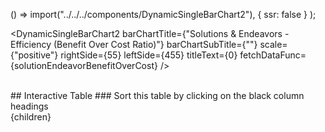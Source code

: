 


  () => import("../../../components/DynamicSingleBarChart2"),
  { ssr: false }
);

<DynamicSingleBarChart2
  barChartTitle={"Solutions & Endeavors - Efficiency (Benefit Over Cost Ratio)"}
  barChartSubTitle={""}
  scale={"positive"}
  rightSide={55}
  leftSide={455}
  titleText={0}
  fetchDataFunc={solutionEndeavorBenefitOverCost}
/>

<br/>
## Interactive Table
### Sort this table by clicking on the black column headings
<br/>

<SolutionEndeavorTable />

  <Article 
    focusAreaUrl={focusAreaUrl} 
    hierarchy={hierarchy} 
    site={site}
  >
    {children}
  </Article

>
